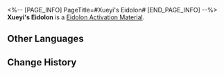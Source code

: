 <%-- [PAGE_INFO]
PageTitle=#Xueyi's Eidolon#
[END_PAGE_INFO] --%>
{{Item Infobox
|id          = 11214
|image       = Item Xueyi's Eidolon.png
|type        = Eidolon Activation Material
|invCategory = 
|rarity      = 4
|effect      = 
|description = Material for raising Xueyi's Eidolon Level.
}}
'''Xueyi's Eidolon''' is a [[Eidolon Activation Material]].

==Other Languages==
{{Other Languages
|en   = Xueyi's Eidolon
|zhs  = 【雪衣】的星魂
|zht  = 【雪衣】的星魂
|ja   = 「雪衣」の星魂
|ko   = [설의]의 성혼
|es   = Eidolon de Xueyi
|fr   = Eidolon de Xueyi
|ru   = Эйдолон Сюэи
|th   = Eidolon ของ Xueyi
|vi   = Tinh Hồn Của Xueyi
|de   = Xueyis Eidolon
|id   = Xueyi's Eidolon
|pt   = Eidolon de Xueyi
}}

==Change History==
{{Change History|1.6}}